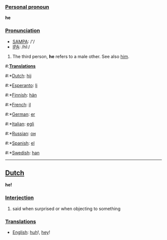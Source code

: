 ===[[Personal pronoun]]===
'''he'''

===[[Pronunciation]]===
*[[w:SAMPA|SAMPA]]: /'/
*[[w:IPA|IPA]]: /hI:/

# The third person, '''he''' refers to a male other. See also [[him]].

#:'''[[Translation]]s'''
#:*[[Dutch]]: [[hij]]
#:*[[Esperanto]]: [[li]]
#:*[[Finnish]]: [[hän]]
#:*[[French]]: [[il]]
#:*[[German]]: [[er]]
#:*[[Italian]]: [[egli]]
#:*[[Russian]]: [[он]]
#:*[[Spanish]]: [[el]]
#:*[[Swedish]]: [[han]]

----

==[[Dutch]]==

'''he!'''

===[[Interjection]]===

# said when surprised or when objecting to something

===[[Translation]]s===
*[[English]]: [[huh]]!, [[hey]]!
